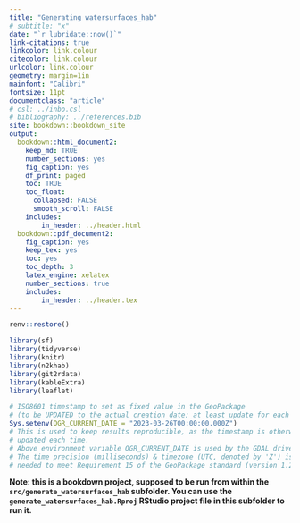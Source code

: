 ```yaml
---
title: "Generating watersurfaces_hab"
# subtitle: "x"
date: "`r lubridate::now()`"
link-citations: true
linkcolor: link.colour
citecolor: link.colour
urlcolor: link.colour
geometry: margin=1in
mainfont: "Calibri"
fontsize: 11pt
documentclass: "article"
# csl: ../inbo.csl
# bibliography: ../references.bib
site: bookdown::bookdown_site
output:
  bookdown::html_document2:
    keep_md: TRUE
    number_sections: yes
    fig_caption: yes
    df_print: paged
    toc: TRUE
    toc_float:
      collapsed: FALSE
      smooth_scroll: FALSE
    includes:
        in_header: ../header.html
  bookdown::pdf_document2:
    fig_caption: yes
    keep_tex: yes
    toc: yes
    toc_depth: 3
    latex_engine: xelatex
    number_sections: true
    includes:
        in_header: ../header.tex
---
```


```r

renv::restore() 

library(sf)
library(tidyverse)
library(knitr)
library(n2khab)
library(git2rdata)
library(kableExtra)
library(leaflet)

# ISO8601 timestamp to set as fixed value in the GeoPackage 
# (to be UPDATED to the actual creation date; at least update for each version):
Sys.setenv(OGR_CURRENT_DATE = "2023-03-26T00:00:00.000Z")
# This is used to keep results reproducible, as the timestamp is otherwise
# updated each time.
# Above environment variable OGR_CURRENT_DATE is used by the GDAL driver.
# The time precision (milliseconds) & timezone (UTC, denoted by 'Z') is
# needed to meet Requirement 15 of the GeoPackage standard (version 1.2.1 & 1.3).
```

**Note: this is a bookdown project, supposed to be run from within the `src/generate_watersurfaces_hab` subfolder. You can use the `generate_watersurfaces_hab.Rproj` RStudio project file in this subfolder to run it.**





